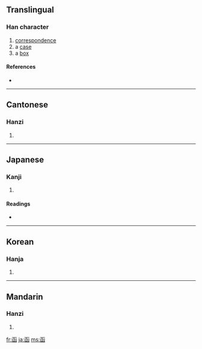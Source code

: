 {{see|凾}}
==Translingual==

===Han character===
{{Han char|rn=17|rad=凵|as=06|sn=8|four=1077<sub>2</sub>|canj=山弓水 (UNE), 弓山水 (NUE)}}

# [[correspondence]]
# a [[case]]
# a [[box]]

====References====
* {{Han ref|kx=0135.160|dkj=01826|dj=0303.100|hdz=10309.090|uh=51FD|ud=20989|bh=A8E7|bd=43239}}

----

==Cantonese==

===Hanzi===
{{yue-hanzi|jyut=|y=haam4}}

# {{defn|Cantonese}}

----

==Japanese==

===Kanji===
{{ja-kanji|grade=|rs=凵06}}

# {{defn|Japanese}}

====Readings====
* {{ja-readings|on=[[かん]] (kan)|kun=[[いれる]] (ireru), [[はこ]] (hako)}}

----

==Korean==

===Hanja===
{{ko-hanja|hangeul=함|rv=ham|mr=ham}}

# {{defn|Korean}}

----

==Mandarin==

===Hanzi===
{{cmn-hanzi|pin=[[hán]] ([[han2]])|wg=han<sup>2</sup>}}

# {{defn|Mandarin}}

[[fr:函]]
[[ja:函]]
[[ms:函]]